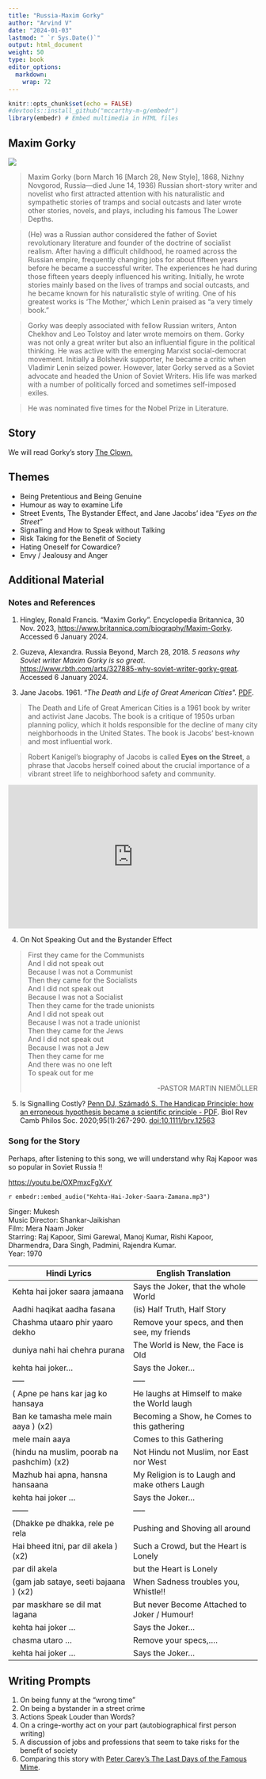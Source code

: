 ```yaml
---
title: "Russia-Maxim Gorky"
author: "Arvind V"
date: "2024-01-03"
lastmod: " `r Sys.Date()`"
output: html_document
weight: 50
type: book
editor_options: 
  markdown: 
    wrap: 72
---
```


```r
knitr::opts_chunk$set(echo = FALSE)
#devtools::install_github("mccarthy-m-g/embedr")
library(embedr) # Embed multimedia in HTML files
```

## Maxim Gorky

![](https://upload.wikimedia.org/wikipedia/commons/f/f5/Maxim_Gorky.jpg)

> Maxim Gorky (born March 16 [March 28, New Style], 1868, Nizhny
> Novgorod, Russia—died June 14, 1936) Russian short-story writer and
> novelist who first attracted attention with his naturalistic and
> sympathetic stories of tramps and social outcasts and later wrote
> other stories, novels, and plays, including his famous The Lower
> Depths.

> (He) was a Russian author considered the father of Soviet
> revolutionary literature and founder of the doctrine of socialist
> realism. After having a difficult childhood, he roamed across the
> Russian empire, frequently changing jobs for about fifteen years
> before he became a successful writer. The experiences he had during
> those fifteen years deeply influenced his writing. Initially, he wrote
> stories mainly based on the lives of tramps and social outcasts, and
> he became known for his naturalistic style of writing. One of his
> greatest works is ‘The Mother,’ which Lenin praised as “a very timely
> book.”

> Gorky was deeply associated with fellow Russian writers, Anton Chekhov
> and Leo Tolstoy and later wrote memoirs on them. Gorky was not only a
> great writer but also an influential figure in the political thinking.
> He was active with the emerging Marxist social-democrat movement.
> Initially a Bolshevik supporter, he became a critic when Vladimir
> Lenin seized power. However, later Gorky served as a Soviet advocate
> and headed the Union of Soviet Writers. His life was marked with a
> number of politically forced and sometimes self-imposed exiles.

> He was nominated five times for the Nobel Prize in Literature.

## Story

We will read Gorky's story <u>[The
Clown.](Maxim%20Gorky%20-%20The%20Clown.docx)</u>

## Themes

-   Being Pretentious and Being Genuine
-   Humour as way to examine Life
-   Street Events, The Bystander Effect, and Jane Jacobs' idea "*Eyes on the Street*"
-   Signalling and How to Speak without Talking
-   Risk Taking for the Benefit of Society
-   Hating Oneself for Cowardice?
-   Envy / Jealousy and Anger

## Additional Material

### Notes and References

1.  Hingley, Ronald Francis. "Maxim Gorky". Encyclopedia Britannica, 30
    Nov. 2023,
    <u><https://www.britannica.com/biography/Maxim-Gorky></u>. Accessed
    6 January 2024.

2.  Guzeva, Alexandra. Russia Beyond, March 28, 2018. *5 reasons why
    Soviet writer Maxim Gorky is so great*.
    <u><https://www.rbth.com/arts/327885-why-soviet-writer-gorky-great></u>.
    Accessed 6 January 2024.

3.  Jane Jacobs. 1961. "*The Death and Life of Great American Cities*".
    <u>[PDF](The-Death-and-Life-of-Great-American-Cities_Jane-Jacobs-Complete-book.pdf)</u>.

> The Death and Life of Great American Cities is a 1961 book by writer
> and activist Jane Jacobs. The book is a critique of 1950s urban
> planning policy, which it holds responsible for the decline of many
> city neighborhoods in the United States. The book is Jacobs'
> best-known and most influential work.

> Robert Kanigel's biography of Jacobs is called **Eyes on the Street**,
> a phrase that Jacobs herself coined about the crucial importance of a
> vibrant street life to neighborhood safety and community.

<iframe src="https://www.npr.org/player/embed/495615064/495798983" width="100%" height="290" frameborder="0" scrolling="no" title="NPR embedded audio player">

</iframe>

4.  On Not Speaking Out and the Bystander Effect

> First they came for the Communists\
> And I did not speak out\
> Because I was not a Communist\
> Then they came for the Socialists\
> And I did not speak out\
> Because I was not a Socialist\
> Then they came for the trade unionists\
> And I did not speak out\
> Because I was not a trade unionist\
> Then they came for the Jews\
> And I did not speak out\
> Because I was not a Jew\
> Then they came for me\
> And there was no one left\
> To speak out for me
>
> ::: {style="text-align: right"}
> -PASTOR MARTIN NIEMÖLLER
> :::

5.  Is Signalling Costly? <u>[Penn DJ, Számadó S. The Handicap
    Principle: how an erroneous hypothesis became a scientific
    principle - PDF](BRV-95-267.pdf)</u>. Biol Rev Camb Philos Soc.
    2020;95(1):267-290. <doi:10.1111/brv.12563>

### Song for the Story

Perhaps, after listening to this song, we will understand why Raj Kapoor
was so popular in Soviet Russia !!

<u><https://youtu.be/OXPmxcFgXvY></u>

`r embedr::embed_audio("Kehta-Hai-Joker-Saara-Zamana.mp3")`

Singer: Mukesh\
Music Director: Shankar-Jaikishan\
Film: Mera Naam Joker\
Starring: Raj Kapoor, Simi Garewal, Manoj Kumar, Rishi Kapoor,
Dharmendra, Dara Singh, Padmini, Rajendra Kumar.\
Year: 1970\

| Hindi Lyrics                               | English Translation                           |
|-----------------------------------|-------------------------------------|
| Kehta hai joker saara jamaana              | Says the Joker, that the whole World          |
| Aadhi haqikat aadha fasana                 | (is) Half Truth, Half Story                   |
| Chashma utaaro phir yaaro dekho            | Remove your specs, and then see, my friends   |
| duniya nahi hai chehra purana              | The World is New, the Face is Old             |
| kehta hai joker...                         | Says the Joker...                             |
| -----                                      | -----                                         |
| ( Apne pe hans kar jag ko hansaya          | He laughs at Himself to make the World laugh  |
| Ban ke tamasha mele main aaya ) (x2)       | Becoming a Show, he Comes to this gathering   |
| mele main aaya                             | Comes to this Gathering                       |
| (hindu na muslim, poorab na pashchim) (x2) | Not Hindu not Muslim, nor East nor West       |
| Mazhub hai apna, hansna hansaana           | My Religion is to Laugh and make others Laugh |
| kehta hai joker ...                        | Says the Joker...                             |
| ------                                     | -----                                         |
| (Dhakke pe dhakka, rele pe rela            | Pushing and Shoving all around                |
| Hai bheed itni, par dil akela ) (x2)       | Such a Crowd, but the Heart is Lonely         |
| par dil akela                              | but the Heart is Lonely                       |
| (gam jab sataye, seeti bajaana ) (x2)      | When Sadness troubles you, Whistle!!          |
| par maskhare se dil mat lagana             | But never Become Attached to Joker / Humour!  |
| kehta hai joker ...                        | Says the Joker...                             |
| chasma utaro ...                           | Remove your specs,....                        |
| kehta hai joker ...                        | Says the Joker...                             |

## Writing Prompts

1.  On being funny at the "wrong time"
2.  On being a bystander in a street crime
3.  Actions Speak Louder than Words?
4.  On a cringe-worthy act on your part (autobiographical first person
    writing)
5.  A discussion of jobs and professions that seem to take risks for the
    benefit of society
6.  Comparing this story with <u>[Peter Carey's The Last Days of the
    Famous
    Mime](Peter%20Carey%20-%20The%20Last%20Days%20of%20the%20Famous%20Mime.docx)</u>.
